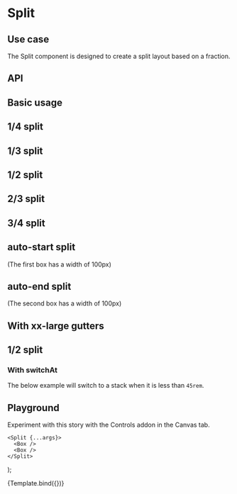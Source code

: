 

<Meta title="Components/Split" component={Split} />

# Split

## Use case

The Split component is designed to create a split layout based on a fraction.

## API

<ArgsTable of={Split} />

## Basic usage

<Preview withToolbar>
  <Story name="Basic">
    <h2>1/4 split</h2>
    <Split gutter="lg" fraction="1/4">
      <Box />
      <Box />
    </Split>
    <h2>1/3 split</h2>
    <Split gutter="lg" fraction="1/3">
      <Box />
      <Box />
    </Split>
    <h2>1/2 split</h2>
    <Split gutter="lg" fraction="1/2">
      <Box />
      <Box />
    </Split>
    <h2>2/3 split</h2>
    <Split gutter="lg" fraction="2/3">
      <Box />
      <Box />
    </Split>
    <h2>3/4 split</h2>
    <Split gutter="lg" fraction="3/4">
      <Box />
      <Box />
    </Split>
    <h2>auto-start split</h2>
    <p>(The first box has a width of 100px)</p>
    <Split gutter="lg" fraction="auto-start">
      <Box style={{ width: "100px" }} />
      <Box />
    </Split>
    <h2>auto-end split</h2>
    <p>(The second box has a width of 100px)</p>
    <Split gutter="lg" fraction="auto-end">
      <Box />
      <Box style={{ width: "100px" }} />
    </Split>
  </Story>
</Preview>

## With xx-large gutters

<Preview withToolbar>
  <Story name="With xx-large gutters">
    <h2>1/2 split</h2>
    <Split gutter="xxl" fraction="1/2">
      <Box />
      <Box />
    </Split>
  </Story>
</Preview>

### With switchAt

The below example will switch to a stack when it is less than `45rem`.

<Preview withToolbar>
  <Story name="With switchAt">
    <Split gutter="lg" fraction="1/2" switchAt="45rem">
      <Box />
      <Box />
    </Split>
  </Story>
</Preview>

## Playground

Experiment with this story with the Controls addon in the Canvas tab.

    <Split {...args}>
      <Box />
      <Box />
    </Split>
);

<Canvas withToolbar>
  <Story
    name="Controls"
    args={{ fraction: "1/2", gutter: "lg", switchAt: "30rem" }}
  >
    {Template.bind({})}
  </Story>
</Canvas>

<ArgsTable story="Controls" />
